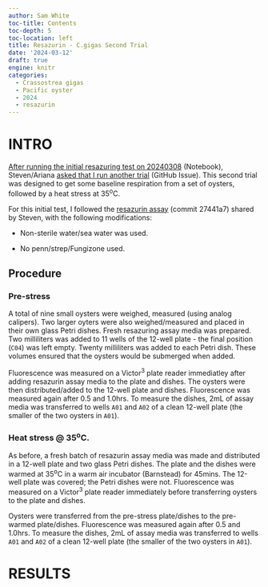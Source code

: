 ```yaml
---
author: Sam White
toc-title: Contents
toc-depth: 5
toc-location: left
title: Resazurin - C.gigas Second Trial
date: '2024-03-12'
draft: true
engine: knitr
categories: 
  - Crassostrea gigas
  - Pacific oyster
  - 2024
  - resazurin
---
```

# INTRO

[After running the initial resazuring test on 20240308](../2024-03-08-Resazurin---Preliminary-Respiration-Test-Using-C.gigas/index.qmd) (Notebook), Steven/Ariana [asked that I run another trial](https://github.com/RobertsLab/resources/issues/1842) (GitHub Issue). This second trial was designed to get some baseline respiration from a set of oysters, followed by a heat stress at 35<sup>o</sup>C.

For this initial test, I followed the [resazurin assay](https://github.com/RobertsLab/project-gigas-carryover/blob/27441a713dfe68578758103bb82dd4dca4b4c091/protocols/Resazurin-assay.md) (commit 27441a7) shared by Steven, with the following modifications:

- Non-sterile water/sea water was used.

- No penn/strep/Fungizone used.

## Procedure

### Pre-stress

A total of nine small oysters were weighed, measured (using analog calipers). Two larger oyters were also weighed/measured and placed in their own glass Petri dishes. Fresh resazuring assay media was prepared. Two milliliters was added to 11 wells of the 12-well plate - the final position (`C04`) was left empty. Twenty milliliters was added to each Petri dish. These volumes ensured that the oysters would be submerged when added.

Fluorescence was measured on a Victor<sup>3</sup> plate reader immediatley after adding resazurin assay media to the plate and dishes. The oysters were then distributed/added to the 12-well plate and dishes. Fluorescence was measured again after 0.5 and 1.0hrs. To measure the dishes, 2mL of assay media was transferred to wells `A01` and `A02` of a clean 12-well plate (the smaller of the two oysters in `A01`).

### Heat stress @ 35<sup>o</sup>C.

As before, a fresh batch of resazurin assay media was made and distributed in a 12-well plate and two glass Petri dishes. The plate and the dishes were warmed at 35<sup>o</sup>C in a warm air incubator (Barnstead) for 45mins. The 12-well plate was covered; the Petri dishes were not. Fluorescence was measured on a Victor<sup>3</sup> plate reader immediately before  transferring oysters to the plate and dishes.

Oysters were transferred from the pre-stress plate/dishes to the pre-warmed plate/dishes. Fluorescence was measured again after 0.5 and 1.0hrs. To measure the dishes, 2mL of assay media was transferred to wells `A01` and `A02` of a clean 12-well plate (the smaller of the two oysters in `A01`).

# RESULTS

